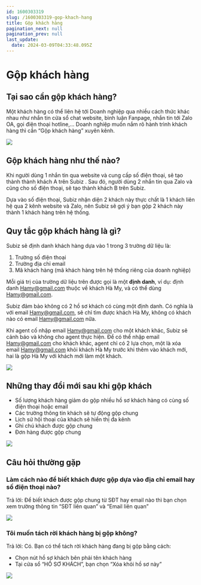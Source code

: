 ```yaml
---
id: 1600303319
slug: /1600303319-gop-khach-hang
title: Gộp khách hàng
pagination_next: null
pagination_prev: null
last_update:
  date: 2024-03-09T04:33:48.095Z
---
```


# Gộp khách hàng



## Tại sao cần gộp khách hàng?


Một khách hàng có thể liên hệ tới Doanh nghiệp qua nhiều cách thức khác nhau như nhắn tin cửa sổ chat website, bình luận Fanpage, nhắn tin tới Zalo OA, gọi điện thoại hotline,... Doanh nghiệp muốn nắm rõ hành trình khách hàng thì cần “Gộp khách hàng” xuyên kênh.


![](https://vcdn.subiz-cdn.com/file/fisgyrbwunzpmztfzrzd_acpxkgumifuoofoosble/unnamed.png)

## Gộp khách hàng như thế nào?


Khi người dùng 1 nhắn tin qua website và cung cấp số điện thoại, sẽ tạo thành thành khách A trên Subiz . Sau đó, người dùng 2 nhắn tin qua Zalo và cũng cho số điện thoại, sẽ tạo thành khách B trên Subiz. 

Dựa vào số điện thoại, Subiz nhận diện 2 khách này thực chất là 1 khách liên hệ qua 2 kênh website và Zalo, nên Subiz sẽ gợi ý bạn gộp 2 khách này thành 1 khách hàng trên hệ thống.
## Quy tắc gộp khách hàng là gì?


Subiz sẽ định danh khách hàng dựa vào 1 trong 3 trường dữ liệu là:

01. Trường số điện thoại
11. Trường địa chỉ email
21. Mã khách hàng (mã khách hàng trên hệ thống riêng của doanh nghiệp)

Mỗi giá trị của trường dữ liệu trên được gọi là một **định danh**, ví dụ: định danh Hamy@gmail.com thuộc về khách Hà My, và có thể dùng Hamy@gmail.com.

Subiz đảm bảo không có 2 hồ sơ khách có cùng một định danh. Có nghĩa là với email Hamy@gmail.com, sẽ chỉ tìm được khách Hà My, không có khách nào có email Hamy@gmail.com nữa.

Khi agent cố nhập email Hamy@gmail.com cho một khách khác, Subiz sẽ cảnh báo và không cho agent thực hiện. Để có thể nhập email Hamy@gmail.com cho khách khác, agent chỉ có 2 lựa chọn, một là xóa email Hamy@gmail.com khỏi khách Hà My trước khi thêm vào khách mới, hai là gộp Hà My với khách mới làm một khách.


![](https://vcdn.subiz-cdn.com/file/fisgyrbwyekmobzgykvb_acpxkgumifuoofoosble/unnamed.png)

## Những thay đổi mới sau khi gộp khách


- Số lượng khách hàng giảm do gộp nhiều hồ sơ khách hàng có cùng số điện thoại hoặc email
- Các trường thông tin khách sẽ tự động gộp chung
- Lịch sử hội thoại của khách sẽ hiển thị đa kênh
- Ghi chú khách được gộp chung
- Đơn hàng được gộp chung


![](https://vcdn.subiz-cdn.com/file/fisgyrbxdeelsbsfmebq_acpxkgumifuoofoosble/unnamed.png)

## Câu hỏi thường gặp

### Làm cách nào để biết khách được gộp dựa vào địa chỉ email hay số điện thoại nào?


Trả lời: Để biết khách được gộp chung từ SĐT hay email nào thì bạn chọn xem trường thông tin “SĐT liên quan” và “Email liên quan”




![](https://vcdn.subiz-cdn.com/file/fisgyrbxhjnvqduodavc_acpxkgumifuoofoosble/unnamed.png)



### Tôi muốn tách rời khách hàng bị gộp không?


Trả lời: Có. Bạn có thể tách rời khách hàng đang bị gộp bằng cách:

- Chọn nút hồ sơ khách bên phải tên khách hàng
- Tại cửa sổ “HỒ SƠ KHÁCH”, bạn chọn “Xóa khỏi hồ sơ này”




![](https://vcdn.subiz-cdn.com/file/fisgyrbxlejadkpmofqf_acpxkgumifuoofoosble/unnamed.png)